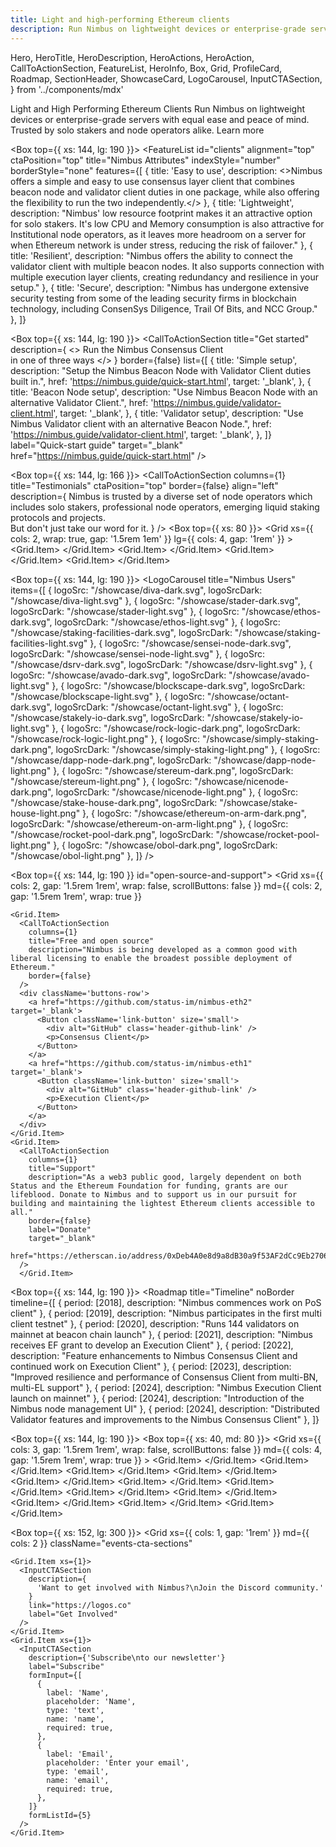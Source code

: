 ```yaml
---
title: Light and high-performing Ethereum clients
description: Run Nimbus on lightweight devices or enterprise-grade servers with equal ease. Trusted by solo stakers and institutional node operators alike.
---
```


  Hero,
  HeroTitle,
  HeroDescription,
  HeroActions,
  HeroAction,
  CallToActionSection,
  FeatureList,
  HeroInfo,
  Box,
  Grid,
  ProfileCard,
  Roadmap,
  SectionHeader,
  ShowcaseCard,
  LogoCarousel,
  InputCTASection,
} from '../components/mdx'



<Hero size="large" verticalAlign="center">
  <HeroInfo hideScrollToBottom>
    <HeroTitle uppercase={false}>
      Light and High Performing Ethereum Clients
    </HeroTitle>
    <HeroDescription>
      Run Nimbus on lightweight devices or enterprise-grade servers with equal ease and peace of mind. Trusted by solo stakers and node operators alike.
    </HeroDescription>
    <HeroActions>
      <HeroAction variant="outlined" href="/about">
        Learn more
      </HeroAction>
    </HeroActions>
  </HeroInfo>
</Hero>

<Box>
  <SectionHeader noBorder title="Nimbus Clients"></SectionHeader>
  <Box top={{ xs: 64 }}>
    <Grid
      xs={{ cols: 2, wrap: true, gap: '1.5rem 1em' }}
      lg={{ cols: 4, gap: '1rem' }}
    >
      <Grid.Item>
        <ShowcaseCard
          index={1}
          name="Consensus Client"
          description="Monitor the beacon chain and join the network as a validator."
          borderStyle="none"
          cta={{
            label: 'Read more',
            href: '/about/clients#consensus-client',
            target: '_self',
          }}
        />
      </Grid.Item>
      <Grid.Item>
        <ShowcaseCard
          index={2}
          name="Verified Web3 Proxy"
          description="Independently verify data received from RPC endpoints and add a layer of protection."
          borderStyle="none"
          cta={{
            label: 'Read more',
            href: '/about/clients#verified-web3-proxy',
            target: '_self',
          }}
        />
      </Grid.Item>
      <Grid.Item>
        <ShowcaseCard
          index={3}
          name="Portal Client"
          description="An ultra-light client that enables users to interact with the Ethereum blockchain in a trust-minimised manner."
          borderStyle="none"
          cta={{
            label: 'Read more',
            href: '/about/clients#portal-client',
            target: '_self',
          }}
        />
      </Grid.Item>
      <Grid.Item>
        <ShowcaseCard
          index={4}
          name="Execution Client"
          description="A lightweight execution layer client to complement the consensus client - coming soon."
          borderStyle="none"
          cta={{
            label: 'Read more',
            href: '/about/clients#execution-client',
            target: '_self',
          }}
        />
      </Grid.Item>
    </Grid>
  </Box>
</Box>

<Box top={{ xs: 144, lg: 190 }}>
  <FeatureList
    id="clients"
    alignment="top"
    ctaPosition="top"
    title="Nimbus Attributes"
    indexStyle="number"
    borderStyle="none"
    features={[
      {
        title: 'Easy to use',
        description: <>Nimbus offers a simple and easy to use consensus layer client that combines beacon node and validator client duties in one package, while also offering the flexibility to run the two independently.</>
      },
      {
        title: 'Lightweight',
        description: "Nimbus' low resource footprint makes it an attractive option for solo stakers. It's low CPU and Memory consumption is also attractive for Institutional node operators, as it leaves more headroom on a server for when Ethereum network is under stress, reducing the risk of failover."
      },
      {
        title: 'Resilient',
        description: "Nimbus offers the ability to connect the validator client with multiple beacon nodes. It also supports connection with multiple execution layer clients, creating redundancy and resilience in your setup."
      },
            {
        title: 'Secure',
        description: "Nimbus has undergone extensive security testing from some of the leading security firms in blockchain technology, including ConsenSys Diligence, Trail Of Bits, and NCC Group."
      },
    ]}
  ></FeatureList>
</Box>


<Box top={{ xs: 144, lg: 190 }}>
  <CallToActionSection
    title="Get started"
    description={
      <>
        Run the Nimbus Consensus Client <br/>in one of three ways
      </>
    }
    border={false}
    list={[
      {
        title: 'Simple setup',
        description: "Setup the Nimbus Beacon Node with Validator Client duties built in.",
        href: 'https://nimbus.guide/quick-start.html',
        target: '_blank',
      },
      {
        title: 'Beacon Node setup',
        description: "Use Nimbus Beacon Node with an alternative Validator Client.",
        href: 'https://nimbus.guide/validator-client.html',
        target: '_blank',
      },
      {
        title: 'Validator setup',
        description: "Use Nimbus Validator client with an alternative Beacon Node.",
        href: 'https://nimbus.guide/validator-client.html',
        target: '_blank',
      },
    ]}
    label="Quick-start guide"
    target="_blank"
    href="https://nimbus.guide/quick-start.html"
  />
</Box>


<Box top={{ xs: 144, lg: 166 }}>
  <CallToActionSection
    columns={1}
    title="Testimonials"
    ctaPosition="top"
    border={false}
    align="left"
    description={
      <span>
        Nimbus is trusted by a diverse set of node operators which includes solo stakers, professional node operators, emerging liquid staking protocols and projects. <br/> 
        But don't just take our word for it.
      </span>
    }
  />
  <Box top={{ xs: 80 }}>
    <Grid
      xs={{ cols: 2, wrap: true, gap: '1.5rem 1em' }}
      lg={{ cols: 4, gap: '1rem' }}
    >
      <Grid.Item>
        <ShowcaseCard
          name="ethOS"
          logoSrc="/logo/ethos.svg"
          logoSrcDark="/logo/ethos.svg"
          description="We're thankful that Nimbus is building infrastructure that extends Ethereum, and is additive to a crypto-first mobile OS like ethOS. We know first hand that Nimbus is incredibly easy to work with, and boasts great dev support from the team."
          borderStyle="none"
        />
      </Grid.Item>
      <Grid.Item>
        <ShowcaseCard
          name="DSRV"
          logoSrc="/logo/dsrv.svg"
          logoSrcDark="/logo/dsrv.svg"
          description="DSRV is running Nimbus with close to 2000 validators on the Ethereum mainnet. We found Nimbus consensus client to be both reliable and easy to operate while requiring fewer resources, making it worth recommending to every validator – not just solo stakers."
          borderStyle="none"
        />
      </Grid.Item>
      <Grid.Item>
        <ShowcaseCard
          name="Protolamba"
          logoSrc="/logo/protolamba.svg"
          logoSrcDark="/logo/protolamba.svg"
          description="Processing 60 billion attestation data points of the Ethereum Beacon Chain only took ~45 min. How? Thanks to the amazing work by Nimbus, this uses their era-format to read all beacon-chain data very quickly, in parallel slices, without much lookup cost."
          borderStyle="none"
        />
      </Grid.Item>
      <Grid.Item>
        <ShowcaseCard
          name="Diva Staking"
          ogoSrc="/logo/diva-staking.svg"
          logoSrcDark="/logo/diva-staking.svg"
          description="Happy to collaborate with the great minds from Nimbus to push the boundaries of staking & DVT!"
          borderStyle="none"
        />
      </Grid.Item>
    </Grid>
  </Box>
</Box>

<Box top={{ xs: 144, lg: 190 }}>
  <LogoCarousel
    title="Nimbus Users"
    items={[
      {
        logoSrc: "/showcase/diva-dark.svg",
        logoSrcDark: "/showcase/diva-light.svg"
      },
      {
        logoSrc: "/showcase/stader-dark.svg",
        logoSrcDark: "/showcase/stader-light.svg"
      },
      {
        logoSrc: "/showcase/ethos-dark.svg",
        logoSrcDark: "/showcase/ethos-light.svg"
      },
      {
        logoSrc: "/showcase/staking-facilities-dark.svg",
        logoSrcDark: "/showcase/staking-facilities-light.svg"
      },
      {
        logoSrc: "/showcase/sensei-node-dark.svg",
        logoSrcDark: "/showcase/sensei-node-light.svg"
      },
      {
        logoSrc: "/showcase/dsrv-dark.svg",
        logoSrcDark: "/showcase/dsrv-light.svg"
      },
      {
        logoSrc: "/showcase/avado-dark.svg",
        logoSrcDark: "/showcase/avado-light.svg"
      },
      {
        logoSrc: "/showcase/blockscape-dark.svg",
        logoSrcDark: "/showcase/blockscape-light.svg"
      },
      {
        logoSrc: "/showcase/octant-dark.svg",
        logoSrcDark: "/showcase/octant-light.svg"
      },
      {
        logoSrc: "/showcase/stakely-io-dark.svg",
        logoSrcDark: "/showcase/stakely-io-light.svg"
      },
      {
        logoSrc: "/showcase/rock-logic-dark.png",
        logoSrcDark: "/showcase/rock-logic-light.png"
      },
      {
        logoSrc: "/showcase/simply-staking-dark.png",
        logoSrcDark: "/showcase/simply-staking-light.png"
      },
      {
        logoSrc: "/showcase/dapp-node-dark.png",
        logoSrcDark: "/showcase/dapp-node-light.png"
      },
      {
        logoSrc: "/showcase/stereum-dark.png",
        logoSrcDark: "/showcase/stereum-light.png"
      },
      {
        logoSrc: "/showcase/nicenode-dark.png",
        logoSrcDark: "/showcase/nicenode-light.png"
      },
      {
        logoSrc: "/showcase/stake-house-dark.png",
        logoSrcDark: "/showcase/stake-house-light.png"
      },
      {
        logoSrc: "/showcase/ethereum-on-arm-dark.png",
        logoSrcDark: "/showcase/ethereum-on-arm-light.png"
      },
      {
        logoSrc: "/showcase/rocket-pool-dark.png",
        logoSrcDark: "/showcase/rocket-pool-light.png"
      },
      {
        logoSrc: "/showcase/obol-dark.png",
        logoSrcDark: "/showcase/obol-light.png"
      },
    ]}
  />
</Box>

<Box top={{ xs: 144, lg: 190 }} id="open-source-and-support">
  <Grid
    xs={{ cols: 2, gap: '1.5rem 1rem', wrap: false, scrollButtons: false }}
    md={{ cols: 2, gap: '1.5rem 1rem', wrap: true }}
  >
    <Grid.Item>
      <CallToActionSection
        columns={1}
        title="Free and open source"
        description="Nimbus is being developed as a common good with liberal licensing to enable the broadest possible deployment of Ethereum."
        border={false}
      />
      <div className='buttons-row'>
        <a href="https://github.com/status-im/nimbus-eth2" target='_blank'>
          <Button className='link-button' size='small'>
            <div alt="GitHub" class='header-github-link' />
            <p>Consensus Client</p>
          </Button>
        </a>
        <a href="https://github.com/status-im/nimbus-eth1" target='_blank'>
          <Button className='link-button' size='small'>
            <div alt="GitHub" class='header-github-link' />
            <p>Execution Client</p>
          </Button>
        </a>
      </div>
    </Grid.Item>
    <Grid.Item>
      <CallToActionSection
        columns={1}
        title="Support"
        description="As a web3 public good, largely dependent on both Status and the Ethereum Foundation for funding, grants are our lifeblood. Donate to Nimbus and to support us in our pursuit for building and maintaining the lightest Ethereum clients accessible to all."
        border={false}
        label="Donate"
        target="_blank"
        href="https://etherscan.io/address/0xDeb4A0e8d9a8dB30a9f53AF2dCc9Eb27060c6557s"
      />
      </Grid.Item>
  </Grid>
</Box>

<Box top={{ xs: 144, lg: 190 }}>
  <Roadmap
    title="Timeline"
    noBorder
    timeline={[
      {
        period: [2018],
        description: "Nimbus commences work on PoS client"
      },
      {
        period: [2019],
        description: "Nimbus participates in the first multi client testnet"
      },
      {
        period: [2020],
        description: "Runs 144 validators on mainnet at beacon chain launch"
      },
      {
        period: [2021],
        description: "Nimbus receives EF grant to develop an Execution Client"
      },
      {
        period: [2022],
        description: "Feature enhancements to Nimbus Consensus Client and continued work on Execution Client"
      },
      {
        period: [2023],
        description: "Improved resilience and performance of Consensus Client from multi-BN, multi-EL support"
      },
      {
        period: [2024],
        description: "Nimbus Execution Client launch on mainnet"
      },
      {
        period: [2024],
        description: "Introduction of the Nimbus node management UI"
      },
      {
        period: [2024],
        description: "Distributed Validator features and improvements to the Nimbus Consensus Client"
      },
    ]}
  >
  </Roadmap>
</Box>


<Box top={{ xs: 144, lg: 190 }}>
  <SectionHeader title="Team" noBorder />
  <Box top={{ xs: 40, md: 80 }}>
    <Grid
      xs={{ cols: 3, gap: '1.5rem 1rem', wrap: false, scrollButtons: false }}
      md={{ cols: 4, gap: '1.5rem 1rem', wrap: true }}
    >
			<Grid.Item>
        <ProfileCard
          name='Andri'
          githubUsername='jangko'
          githubLink='https://github.com/jangko'
        />
      </Grid.Item>
      <Grid.Item>
        <ProfileCard
          name='Ben'
          imgSrc='https://avatars.githubusercontent.com/u/51288821?v=4'
          githubUsername='web3-developer'
          githubLink='https://github.com/web3-developer'
        />
      </Grid.Item>
      <Grid.Item>
        <ProfileCard
          name='Daniil'
          imgSrc='https://avatars.githubusercontent.com/u/685003?v=4'
          githubUsername='mynameisdaniil'
          githubLink='https://github.com/mynameisdaniil'
        />
      </Grid.Item>
      <Grid.Item>
        <ProfileCard
          name='Daniel'
          imgSrc='https://avatars.githubusercontent.com/u/3033919?v=4'
          githubUsername='daniellm'
          githubLink='https://github.com/daniellm'
        />
      </Grid.Item>
      <Grid.Item>
        <ProfileCard
          name='Dustin'
          imgSrc='https://avatars.githubusercontent.com/u/11422416?v=4'
          githubUsername='tersec'
          githubLink='https://github.com/tersec'
        />
      </Grid.Item>
       <Grid.Item>
        <ProfileCard
          name='Etan'
          imgSrc='https://avatars.githubusercontent.com/u/89844309?v=4'
          githubUsername='etan-status'
          githubLink='https://github.com/etan-status'
        />
      </Grid.Item>
      <Grid.Item>
        <ProfileCard
          name='Eugene'
          imgSrc='https://avatars.githubusercontent.com/u/5955411?v=4'
          githubUsername='cheatfate'
          githubLink='https://github.com/cheatfate'
        />
      </Grid.Item>
      <Grid.Item>
        <ProfileCard
          name='Jacek'
          imgSrc='https://avatars.githubusercontent.com/u/1382986?v=4'
          githubUsername='arnetheduck'
          githubLink='https://github.com/arnetheduck'
        />
      </Grid.Item>
      <Grid.Item>
        <ProfileCard
          name='Jordan'
          imgSrc='https://avatars.githubusercontent.com/u/3624993?v=4'
          githubUsername='mjfh'
          githubLink='https://github.com/mjfh'
        />
      </Grid.Item>
      <Grid.Item>
        <ProfileCard
          name='Kaushal'
	      />
      </Grid.Item>
      <Grid.Item>
        <ProfileCard
          name='Kim'
          githubUsername='kdeme'
          githubLink='https://github.com/kdeme'
        />
      </Grid.Item>
      <Grid.Item>
        <ProfileCard
          name='Zahary'
          imgSrc='https://avatars.githubusercontent.com/u/175462?v=4'
          githubUsername='zah'
          githubLink='https://github.com/zah'
        />
      </Grid.Item>
    </Grid>
  </Box>
</Box>

<Box top={{ xs: 152, lg: 300 }}>
  <Grid
    xs={{ cols: 1, gap: '1rem' }}
    md={{ cols: 2 }}
    className="events-cta-sections"
  >
    <Grid.Item xs={1}>
      <InputCTASection
        description={
          'Want to get involved with Nimbus?\nJoin the Discord community.'
        }
        link="https://logos.co"
        label="Get Involved"
      />
    </Grid.Item>
    <Grid.Item xs={1}>
      <InputCTASection
        description={'Subscribe\nto our newsletter'}
        label="Subscribe"
        formInput={[
          {
            label: 'Name',
            placeholder: 'Name',
            type: 'text',
            name: 'name',
            required: true,
          },
          {
            label: 'Email',
            placeholder: 'Enter your email',
            type: 'email',
            name: 'email',
            required: true,
          },
        ]}
        formListId={5}
      />
    </Grid.Item>
  </Grid>
</Box>
